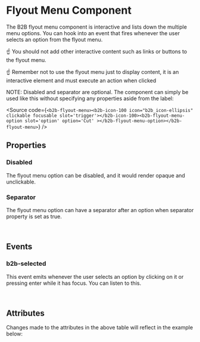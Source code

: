 
<Meta of={FlyoutMenuStories} />

# Flyout Menu Component

<Canvas of={FlyoutMenuStories.Default} />

The B2B flyout menu component is interactive and lists down the multiple menu options. You can hook into an event
that fires whenever the user selects an option from the flyout menu.

☝️ You should not add other interactive content such as links or buttons to the flyout menu.

☝️ Remember not to use the flyout menu just to display content, it is an interactive element and must execute an action when
clicked

NOTE: Disabled and separator are optional. The component can simply be used like this without specifying any properties aside from the label:

<Source
  code={`<b2b-flyout-menu><b2b-icon-100 icon="b2b_icon-ellipsis" clickable focusable slot='trigger'></b2b-icon-100><b2b-flyout-menu-option slot='option' option='Cut' ></b2b-flyout-menu-option></b2b-flyout-menu>`}
/>

## Properties

### Disabled

The flyout menu option can be disabled, and it would render opaque and unclickable.

<Canvas of={FlyoutMenuStories.Disabled} />

### Separator

The flyout menu option can have a separator after an option when separator property is set as true.

<Canvas of={FlyoutMenuStories.Separator} />

<br />

## Events

### b2b-selected

This event emits whenever the user selects an option by clicking on it or pressing enter while it has focus. You can
listen to this.

<br />

## Attributes

<ArgTypes of={FlyoutMenuStories} />
Changes made to the attributes in the above table will reflect in the example below:
<Primary />
